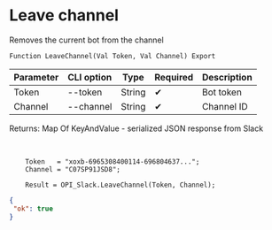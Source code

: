 ﻿---
sidebar_position: 10
---


# Leave channel
 Removes the current bot from the channel



`Function LeaveChannel(Val Token, Val Channel) Export`

  | Parameter | CLI option | Type | Required | Description |
  |-|-|-|-|-|
  | Token | --token | String | &#x2714; | Bot token |
  | Channel | --channel | String | &#x2714; | Channel ID |

  
  Returns:  Map Of KeyAndValue - serialized JSON response from Slack

<br/>




```bsl title="1C:Enterprise/OneScript code example"
    Token   = "xoxb-6965308400114-696804637...";
    Channel = "C07SP91JSD8";

    Result = OPI_Slack.LeaveChannel(Token, Channel);
```
 



```json title="Result"
{
 "ok": true
}
```
